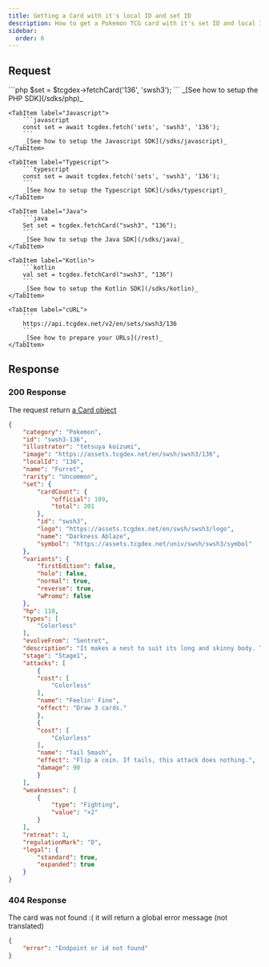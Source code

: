 ```yaml
---
title: Getting a Card with it's local ID and set ID
description: How to get a Pokemon TCG card with it's set ID and local ID using the TCGdex REST API
sidebar:
  order: 6
---
```



## Request
<Tabs syncKey="sdk">
	<TabItem label="PHP">
		```php
		$set = $tcgdex->fetchCard('136', 'swsh3');
		```
		_[See how to setup the PHP SDK](/sdks/php)_
	</TabItem>

	<TabItem label="Javascript">
		```javascript
		const set = await tcgdex.fetch('sets', 'swsh3', '136');
		```
		_[See how to setup the Javascript SDK](/sdks/javascript)_
	</TabItem>

	<TabItem label="Typescript">
		```typescript
		const set = await tcgdex.fetch('sets', 'swsh3', '136');
		```
		_[See how to setup the Typescript SDK](/sdks/typescript)_
	</TabItem>

	<TabItem label="Java">
		```java
		Set set = tcgdex.fetchCard("swsh3", "136");
		```
		_[See how to setup the Java SDK](/sdks/java)_
	</TabItem>

	<TabItem label="Kotlin">
		```kotlin
		val set = tcgdex.fetchCard("swsh3", "136")
		```
		_[See how to setup the Kotlin SDK](/sdks/kotlin)_
	</TabItem>

	<TabItem label="cURL">
		```
		https://api.tcgdex.net/v2/en/sets/swsh3/136
		```
		_[See how to prepare your URLs](/rest)_
	</TabItem>
</Tabs>

## Response

### 200 Response

The request return [a Card object](/reference/card)

```json
{
	"category": "Pokemon",
	"id": "swsh3-136",
	"illustrator": "tetsuya koizumi",
	"image": "https://assets.tcgdex.net/en/swsh/swsh3/136",
	"localId": "136",
	"name": "Furret",
	"rarity": "Uncommon",
	"set": {
		"cardCount": {
			"official": 189,
			"total": 201
		},
		"id": "swsh3",
		"logo": "https://assets.tcgdex.net/en/swsh/swsh3/logo",
		"name": "Darkness Ablaze",
		"symbol": "https://assets.tcgdex.net/univ/swsh/swsh3/symbol"
	},
	"variants": {
		"firstEdition": false,
		"holo": false,
		"normal": true,
		"reverse": true,
		"wPromo": false
	},
	"hp": 110,
	"types": [
		"Colorless"
	],
	"evolveFrom": "Sentret",
	"description": "It makes a nest to suit its long and skinny body. The nest is impossible for other Pokémon to enter.",
	"stage": "Stage1",
	"attacks": [
		{
		"cost": [
			"Colorless"
		],
		"name": "Feelin' Fine",
		"effect": "Draw 3 cards."
		},
		{
		"cost": [
			"Colorless"
		],
		"name": "Tail Smash",
		"effect": "Flip a coin. If tails, this attack does nothing.",
		"damage": 90
		}
	],
	"weaknesses": [
		{
			"type": "Fighting",
			"value": "×2"
		}
	],
	"retreat": 1,
	"regulationMark": "D",
	"legal": {
		"standard": true,
		"expanded": true
	}
}
```

### 404 Response

The card was not found :( it will return a global error message (not translated)

```json
{
	"error": "Endpoint or id not found"
}
```
